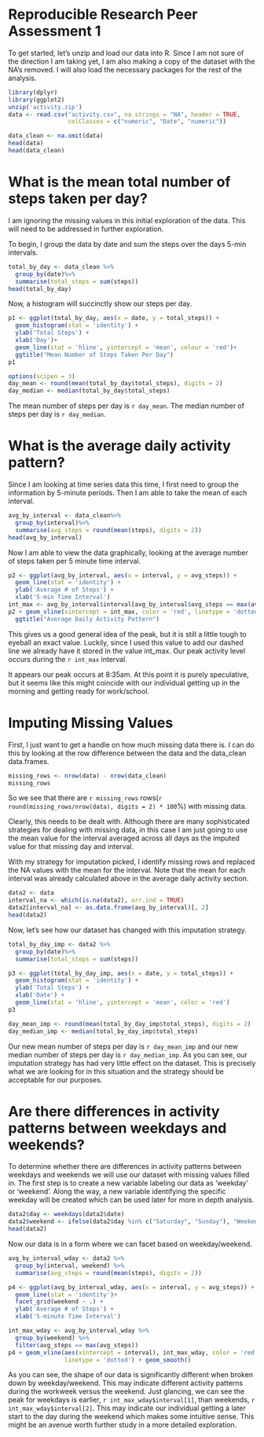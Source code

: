 Reproducible Research Peer Assessment 1
===================================================================================

To get started, let's unzip and load our data into R.  Since I am not sure of the 
direction I am taking yet, I am also making a copy of the dataset with the NA's 
removed.  I will also load the necessary packages for the rest of the analysis.

```r
library(dplyr)
library(ggplot2)
unzip('activity.zip')
data <- read.csv("activity.csv", na.strings = "NA", header = TRUE,
                 colClasses = c("numeric", "Date", "numeric"))

data_clean <- na.omit(data)
head(data)
head(data_clean)
```

# What is the mean total number of steps taken per day?

I am ignoring the missing values in this initial exploration of the data.  This will
need to be addressed in further exploration.

To begin, I group the data by date and sum the steps over the days 5-min intervals.

```r
total_by_day <- data_clean %>%
  group_by(date)%>%
  summarise(total_steps = sum(steps))
head(total_by_day)
```

Now, a histogram will succinctly show our steps per day.
```r
p1 <- ggplot(total_by_day, aes(x = date, y = total_steps)) +
  geom_histogram(stat = 'identity') +
  ylab('Total Steps') +
  xlab('Day')+
  geom_line(stat = 'hline', yintercept = 'mean', colour = 'red')+
  ggtitle("Mean Number of Steps Taken Per Day")
p1
```

```r
options(scipen = 3)
day_mean <- round(mean(total_by_day$total_steps), digits = 2)
day_median <- median(total_by_day$total_steps)
```

The mean number of steps per day is `r day_mean`.  The median number of steps per day is `r day_median`.

# What is the average daily activity pattern?

Since I am looking at time series data this time, I first need to group the information
by 5-minute periods.  Then I am able to take the mean of each interval.
```r
avg_by_interval <- data_clean%>%
  group_by(interval)%>%
  summarise(avg_steps = round(mean(steps), digits = 2))
head(avg_by_interval)
```

Now I am able to view the data graphically, looking at the average number of steps 
taken per 5 minute time interval.

```r
p2 <- ggplot(avg_by_interval, aes(x = interval, y = avg_steps)) +
  geom_line(stat = 'identity') +
  ylab('Average # of Steps') +
  xlab('5-min Time Interval')
int_max <- avg_by_interval$interval[avg_by_interval$avg_steps == max(avg_by_interval$avg_steps)]
p2 + geom_vline(xintercept = int_max, color = 'red', linetype = 'dotted') +
  ggtitle("Average Daily Activity Pattern")
```
This gives us a good general idea of the peak, but it is still a little tough to
eyeball an exact value.  Luckily, since I used this value to add our dashed line we
already have it stored in the value int_max. Our peak activity level occurs during
the `r int_max` interval.

It appears our peak occurs at 8:35am.  At this point it is purely speculative, but
it seems like this might coincide with our individual getting up in the morning and 
getting ready for work/school.


# Imputing Missing Values

First, I just want to get a handle on how much missing data there is.  I can do this 
by looking at the row difference between the data and the data_clean data.frames.
```r
missing_rows <- nrow(data) - nrow(data_clean)
missing_rows
```

So we see that there are `r missing_rows` 
rows(`r round(missing_rows/nrow(data), digits = 2) * 100`%) with missing data.

Clearly, this needs to be dealt with.  Although there are many sophisticated strategies
for dealing with missing data, in this case I am just going to use the mean value for
the interval averaged across all days as the imputed value for that missing day and interval.

With my strategy for imputation picked, I identify missing rows and replaced the 
NA values with the mean for the interval. Note that the mean for each interval was
already calculated above in the average daily activity section.

```r
data2 <- data
interval_na <- which(is.na(data2), arr.ind = TRUE)
data2[interval_na] <- as.data.frame(avg_by_interval)[, 2]
head(data2)
```

Now, let's see how our dataset has changed with this imputation strategy.
```r
total_by_day_imp <- data2 %>%
  group_by(date)%>%
  summarise(total_steps = sum(steps))

p3 <- ggplot(total_by_day_imp, aes(x = date, y = total_steps)) +
  geom_histogram(stat = 'identity') +
  ylab('Total Steps') +
  xlab('Date') +
  geom_line(stat = 'hline', yintercept = 'mean', color = 'red')
p3
```

```r
day_mean_imp <- round(mean(total_by_day_imp$total_steps), digits = 2)
day_median_imp <- median(total_by_day_imp$total_steps)
```

Our new mean number of steps per day is `r day_mean_imp` and our new median number of
steps per day is `r day_median_imp`.  As you can see, our imputation strategy has 
had very little effect on the dataset.  This is precisely what we are looking for in 
this situation and the strategy should be acceptable for our purposes.

# Are there differences in activity patterns between weekdays and weekends?

To determine whether there are differences in activity patterns between weekdays and
weekends we will use our dataset with missing values filled in.  The first step is 
to create a new variable labeling our data as 'weekday' or 'weekend'. Along the way, 
a new variable identifying the specific weekday will be created which can be used
later for more in depth analysis.

```r
data2$day <- weekdays(data2$date)
data2$weekend <- ifelse(data2$day %in% c("Saturday", "Sunday"), "Weekend", "Weekday")
head(data2)
```

Now our data is in a form where we can facet based on weekday/weekend.
```r
avg_by_interval_wday <- data2 %>%
  group_by(interval, weekend) %>%
  summarise(avg_steps = round(mean(steps), digits = 2))

p4 <- ggplot(avg_by_interval_wday, aes(x = interval, y = avg_steps)) +
  geom_line(stat = 'identity')+
  facet_grid(weekend ~ .) +
  ylab('Average # of Steps') +
  xlab('5-minute Time Interval')

int_max_wday <- avg_by_interval_wday %>%
  group_by(weekend) %>%
  filter(avg_steps == max(avg_steps))
p4 + geom_vline(aes(xintercept = interval), int_max_wday, color = 'red',
                linetype = 'dotted') + geom_smooth()
```
As you can see, the shape of our data is significantly different when broken down by 
weekday/weekend.  This may indicate different activity patterns during the workweek
versus the weekend.  Just glancing, we can see the peak for weekdays is earlier,
`r int_max_wday$interval[1]`, than weekends, `r int_max_wday$interval[2]`.  This
may indicate our individual getting a later start to the day during the weekend which 
makes some intuitive sense.  This might be an avenue worth further study in a more 
detailed exploration.


